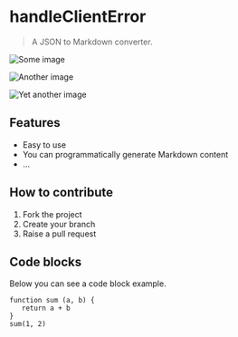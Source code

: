 # handleClientError

> A JSON to Markdown converter.

![](https://example.com/some-image.png "Some image")

![](https://example.com/some-image1.png "Another image")

![](https://example.com/some-image2.png "Yet another image")


## Features


 - Easy to use
 - You can programmatically generate Markdown content
 - ...

## How to contribute


 1. Fork the project
 2. Create your branch
 3. Raise a pull request

## Code blocks


Below you can see a code block example.

```tsx
function sum (a, b) {
   return a + b
}
sum(1, 2)
```
